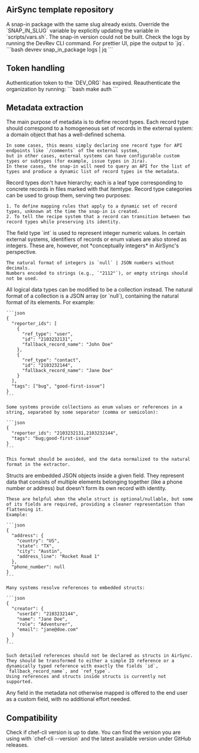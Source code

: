 ## AirSync template repository
<AccordionGroup>
  <Accordion title="Getting a *Conflict* error when running `make deploy`">
    A snap-in package with the same slug already exists.
    Override the `SNAP_IN_SLUG` variable by explicitly updating the variable in `scripts/vars.sh`.
  </Accordion>
  <Accordion title="Deployment of snap-in failed after *Waiting for snap-in version to be ready* message">
    The snap-in version could not be built.
    Check the logs by running the DevRev CLI command. For prettier UI, pipe the output to `jq`.
    ```bash
    devrev snap_in_package logs | jq
    ```
  </Accordion>
</AccordionGroup>

## Token handling
<AccordionGroup>
  <Accordion title="*Token is expired* when deploying or cleaning up">
    Authentication token to the `DEV_ORG` has expired. Reauthenticate the organization by running:
    ```bash
    make auth
    ```
  </Accordion>
</AccordionGroup>

## Metadata extraction
<AccordionGroup>
  <Accordion title="Tips for defining record types">
    The main purpose of metadata is to define record types. 
    Each record type should correspond to a homogeneous set of records in the external system: a domain object that has a well-defined schema.

    In some cases, this means simply declaring one record type for API endpoints like `/comments` of the external system,
    but in other cases, external systems can have configurable custom types or subtypes (for example, issue types in Jira).
    In these cases, the snap-in will need to query an API for the list of types and produce a dynamic list of record types in the metadata.
  </Accordion>
  
  <Accordion title="Understanding record type categories">
    Record types don't have hierarchy; each is a leaf type corresponding to concrete records in files marked with that itemtype. 
    Record type categories can be used to group them, serving two purposes:

    1. To define mapping rules that apply to a dynamic set of record types, unknown at the time the snap-in is created.
    2. To tell the recipe system that a record can transition between two record types while preserving its identity.
  </Accordion>
  
  <Accordion title="Working with integer fields">
    The field type `int` is used to represent integer numeric values. 
    In certain external systems, identifiers of records or enum values are also stored as integers. 
    These are, however, not *conceptually integers* in AirSync's perspective.
    
    The natural format of integers is `null` | JSON numbers without decimals.
    Numbers encoded to strings (e.g., `"2112"`), or empty strings should not be used.
  </Accordion>
    
  <Accordion title="Working with collections">
    All logical data types can be modified to be a collection instead.
    The natural format of a collection is a JSON array (or `null`), containing the natural format of its elements. 
    For example:

    ```json
    {
      "reporter_ids": [
        {
          "ref_type": "user",
          "id": "2103232131",
          "fallback_record_name": "John Doe"
        },
        {
          "ref_type": "contact",
          "id": "2103232144",
          "fallback_record_name": "Jane Doe"
        }
      ],
      "tags": ["bug", "good-first-issue"]
    }
    ```

    Some systems provide collections as enum values or references in a string, separated by some separator (comma or semicolon):

    ```json
    {
      "reporter_ids": "2103232131,2103232144",
      "tags": "bug;good-first-issue"
    }
    ```

    This format should be avoided, and the data normalized to the natural format in the extractor.
  </Accordion>
  
  <Accordion title="Using struct fields">
    Structs are embedded JSON objects inside a given field. 
    They represent data that consists of multiple elements belonging together (like a phone number or address) but doesn't form its own record with identity.
    
    These are helpful when the whole struct is optional/nullable, but some of its fields are required, providing a cleaner representation than flattening it. 
    Example:

    ```json
    {
      "address": {
        "country": "US",
        "state": "TX",
        "city": "Austin",
        "address_line": "Rocket Road 1"
      },
      "phone_number": null
    }
    ```

    Many systems resolve references to embedded structs:

    ```json
    {
      "creator": {
        "userId": "2103232144",
        "name": "Jane Doe",
        "role": "Adventurer",
        "email": "jane@doe.com"
      }
    }
    ```

    Such detailed references should not be declared as structs in AirSync. 
    They should be transformed to either a simple ID reference or a dynamically typed reference with exactly the fields `id`, `fallback_record_name`, and `ref_type`. 
    Using references and structs inside structs is currently not supported.
  </Accordion>
  
  <Accordion title="Custom fields">
    Any field in the metadata not otherwise mapped is offered to the end user as a custom field, with no additional effort needed.
  </Accordion>
</AccordionGroup>

## Compatibility
<AccordionGroup>
  <Accordion title="Chef-cli version">
    Check if chef-cli version is up to date. 
    You can find the version you are using with `chef-cli --version` and the latest available version under GitHub releases.
  </Accordion>
</AccordionGroup>

